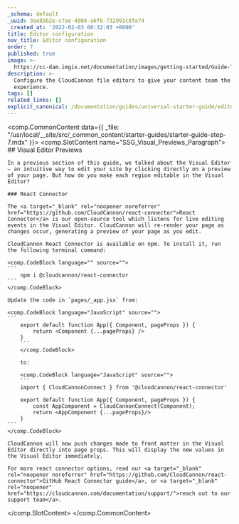 ```yaml
---
_schema: default
_uuid: 3ae85b2e-c7ae-4084-a6f6-732991c8fa74
_created_at: '2022-02-03 00:32:03 +0000'
title: Editor configuration
nav_title: Editor configuration
order: 7
published: true
image: >-
  https://cc-dam.imgix.net/documentation/images/getting-started/Guide-Thumbnails/CloudCannon-Getting-Started-Thumbnail-Gatsby.png
description: >-
  Configure the CloudCannon file editors to give your content team the best
  experience.
tags: []
related_links: []
explicit_canonical: /documentation/guides/universal-starter-guide/editor-configuration/
---
```

<comp.CommonContent data={{ _file: "/usr/local/__site/src/_common_content/starter-guides/starter-guide-step-7.mdx" }}>
  <comp.SlotContent name="SSG_Visual_Previews_Paragraph">
    ## Visual Editor Previews

    In a previous section of this guide, we talked about the Visual Editor — an intuitive way to edit your site by clicking directly on a preview of your page. But how do you make each region editable in the Visual Editor?

    ### React Connector

    The <a target="_blank" rel="noopener noreferrer" href="https://github.com/CloudCannon/react-connector">React Connector</a> is our open-source tool which listens for live editing events in the Visual Editor. CloudCannon will re-render your page as changes occur, generating a preview of your page as you edit.

    CloudCannon React Connector is available on npm. To install it, run the following terminal command:

    <comp.CodeBlock language="" source="">
    ```
        npm i @cloudcannon/react-connector
    ```
    </comp.CodeBlock>

    Update the code in `pages/_app.jsx` from:

    <comp.CodeBlock language="JavaScript" source="">
    ```
        export default function App({ Component, pageProps }) {
        	return <Component {...pageProps} />
        }
        ```
        </comp.CodeBlock>

        to:

        <comp.CodeBlock language="JavaScript" source="">
        ```
        import { CloudCannonConnect } from '@cloudcannon/react-connector'

        export default function App({ Component, pageProps }) {
        	const AppComponent = CloudCannonConnect(Component);
        	return <AppComponent {...pageProps}/>
        }
    ```
    </comp.CodeBlock>

    CloudCannon will now push changes made to front matter in the Visual Editor directly into page props. This will display the new values in the Visual Editor immediately.

    For more react connector options, read our <a target="_blank" rel="noopener noreferrer" href="https://github.com/CloudCannon/react-connector">GitHub React Connector guide</a>, or <a target="_blank" rel="noopener" href="https://cloudcannon.com/documentation/support/">reach out to our support team</a>.
  </comp.SlotContent>
</comp.CommonContent>